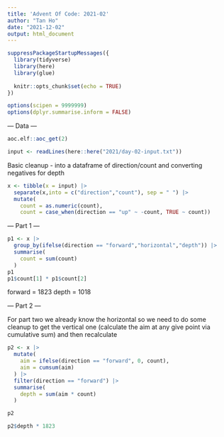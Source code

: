 ```yaml
---
title: 'Advent Of Code: 2021-02'
author: "Tan Ho"
date: "2021-12-02"
output: html_document
---
```


```r
suppressPackageStartupMessages({
  library(tidyverse)
  library(here)
  library(glue)
  
  knitr::opts_chunk$set(echo = TRUE)
})

options(scipen = 9999999)
options(dplyr.summarise.inform = FALSE)
```

--- Data ---

```r
aoc.elf::aoc_get(2)
```

```r
input <- readLines(here::here("2021/day-02-input.txt"))
```

Basic cleanup - into a dataframe of direction/count and converting negatives for depth

```r
x <- tibble(x = input) |> 
  separate(x,into = c("direction","count"), sep = " ") |> 
  mutate(
    count = as.numeric(count),
    count = case_when(direction == "up" ~ -count, TRUE ~ count)) 
```

--- Part 1 ---

```r
p1 <- x |> 
  group_by(ifelse(direction == "forward","horizontal","depth")) |> 
  summarise(
    count = sum(count)
  )
p1
p1$count[1] * p1$count[2]

```

forward = 1823
depth = 1018

--- Part 2 ---

For part two we already know the horizontal so we need to do some cleanup to get the vertical one (calculate the aim at any give point via cumulative sum) and then recalculate

```r
p2 <- x |> 
  mutate(
    aim = ifelse(direction == "forward", 0, count),
    aim = cumsum(aim)
  ) |> 
  filter(direction == "forward") |> 
  summarise(
    depth = sum(aim * count)
  )

p2

p2$depth * 1823

```

